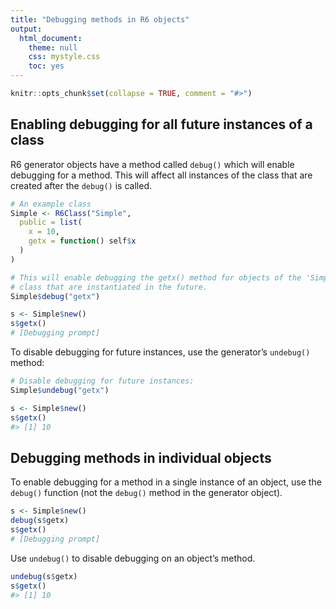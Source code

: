 ```yaml
---
title: "Debugging methods in R6 objects"
output:
  html_document:
    theme: null
    css: mystyle.css
    toc: yes
---
```


<!--
%\VignetteEngine{knitr::rmarkdown}
%\VignetteIndexEntry{Debugging methods in R6 objects}
-->

```r
knitr::opts_chunk$set(collapse = TRUE, comment = "#>")
```


## Enabling debugging for all future instances of a class

R6 generator objects have a method called `debug()` which will enable debugging for a method. This will affect all instances of the class that are created after the `debug()` is called.

```r
# An example class
Simple <- R6Class("Simple",
  public = list(
    x = 10,
    getx = function() self$x
  )
)

# This will enable debugging the getx() method for objects of the 'Simple'
# class that are instantiated in the future.
Simple$debug("getx")

s <- Simple$new()
s$getx()
# [Debugging prompt]
```

To disable debugging for future instances, use the generator's `undebug()` method:

```r
# Disable debugging for future instances:
Simple$undebug("getx")

s <- Simple$new()
s$getx()
#> [1] 10
```


## Debugging methods in individual objects

To enable debugging for a method in a single instance of an object, use the `debug()` function (not the `debug()` method in the generator object).

```r
s <- Simple$new()
debug(s$getx)
s$getx()
# [Debugging prompt]
```

Use `undebug()` to disable debugging on an object's method.

```r
undebug(s$getx)
s$getx()
#> [1] 10
```
